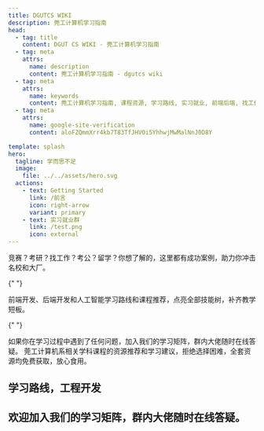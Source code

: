 ```yaml
---
title: DGUTCS WIKI
description: 莞工计算机学习指南
head:
  - tag: title
    content: DGUT CS WIKI - 莞工计算机学习指南
  - tag: meta
    attrs:
      name: description
      content: 莞工计算机学习指南 - dgutcs wiki
  - tag: meta
    attrs:
      name: keywords
      content: 莞工计算机学习指南, 课程资源, 学习路线, 实习就业, 前端后端, 找工作, 考公, 留学，东莞理工学院，大专,东莞大专，改大,改大失败,dgutcs wiki,dgutcs,dgut，10栋群,马宏伟,红神，半糖，金鱼
  - tag: meta
    attrs:
      name: google-site-verification
      content: aloFZQmmXrr4kb7T83TfJHVOi5YhhwjMwMalNnJ0D8Y

template: splash
hero:
  tagline: 学而思不足
  image:
    file: ../../assets/hero.svg
  actions:
    - text: Getting Started
      link: /前言
      icon: right-arrow
      variant: primary
    - text: 实习就业群
      link: /test.png
      icon: external
---
```



<div data-aos="fade-up">
<CardGrid stagger>
  <Card  title="大学规划，成功案例" icon="pencil">
    竞赛？考研？找工作？考公？留学？你想了解的，这里都有成功案例，助力你冲击名校和大厂。
  </Card>

{" "}

<Card title="工程开发，学习路线" icon="setting">
  前端开发、后端开发和人工智能学习路线和课程推荐，点亮全部技能树，补齐教学短板。
</Card>

{" "}

<Card title="学习疑阵，随时答疑" icon="information">
  如果你在学习过程中遇到了任何问题，加入我们的学习矩阵，群内大佬随时在线答疑。
</Card>

  <Card title="学科课程，免费精选" icon="open-book">
    莞工计算机系相关学科课程的资源推荐和学习建议，拒绝选择困难，全套资源均免费获取，放心食用。
  </Card>
</CardGrid>
</div>
<h2 class="sr-only">学习路线，工程开发</h2>

<h2 class="sr-only">欢迎加入我们的学习矩阵，群内大佬随时在线答疑。</h2>
